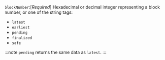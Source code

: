 `blockNumber`:[_Required_] Hexadecimal or decimal integer representing a block number, or one of
 the string tags:
 - `latest`
 - `earliest`
 - `pending`
 - `finalized`
 - `safe`

 :::note
 `pending` returns the same data as `latest`.
 :::